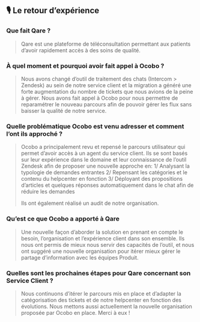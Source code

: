 ## 🎙️ Le retour d’expérience

### Que fait Qare ?

> Qare est une plateforme de téléconsultation permettant aux patients d’avoir rapidement accès à des
> soins de qualité.

### À quel moment et pourquoi avoir fait appel à Ocobo ?

> Nous avons changé d’outil de traitement des chats (Intercom > Zendesk) au sein de notre service
> client et la migration a généré une forte augmentation du nombre de tickets que nous avions de la
> peine à gérer. Nous avons fait appel à Ocobo pour nous permettre de reparamétrer le nouveau
> parcours afin de pouvoir gérer les flux sans baisser la qualité de notre service.

### Quelle problématique Ocobo est venu adresser et comment l’ont ils approché ?

> Ocobo a principalement revu et repensé le parcours utilisateur qui permet d’avoir accès à un agent
> du service client. Ils se sont basés sur leur expérience dans le domaine et leur connaissance de
> l’outil Zendesk afin de proposer une nouvelle approche en: 1/ Analysant la typologie de demandes
> entrantes 2/ Repensant les catégories et le contenu du helpcenter en fonction 3/ Déployant des
> propositions d’articles et quelques réponses automatiquement dans le chat afin de réduire les
> demandes
>
> Ils ont également réalisé un audit de notre organisation.

### Qu’est ce que Ocobo a apporté à Qare

> Une nouvelle façon d’aborder la solution en prenant en compte le besoin, l’organisation et
> l’expérience client dans son ensemble. Ils nous ont permis de mieux nous servir des capacités de
> l’outil, et nous ont suggéré une nouvelle organisation pour itérer mieux gérer le partage
> d’information avec les équipes Produit.

### Quelles sont les prochaines étapes pour Qare concernant son Service Client ?

> Nous continuons d’itérer le parcours mis en place et d’adapter la catégorisation des tickets et de
> notre helpcenter en fonction des évolutions. Nous mettons aussi actuellement la nouvelle
> organisation proposée par Ocobo en place. Merci à eux !
